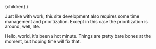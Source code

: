
  <MdxWrapper meta={meta} type="blog">
    {children}
  </MdxWrapper>
)

Just like with work, this site development also requires some time management and prioritization. Except in this case the prioritization is around, well, life.

Hello, world, it's been a hot minute. Things are pretty bare bones at the moment, but hoping time will fix that.
